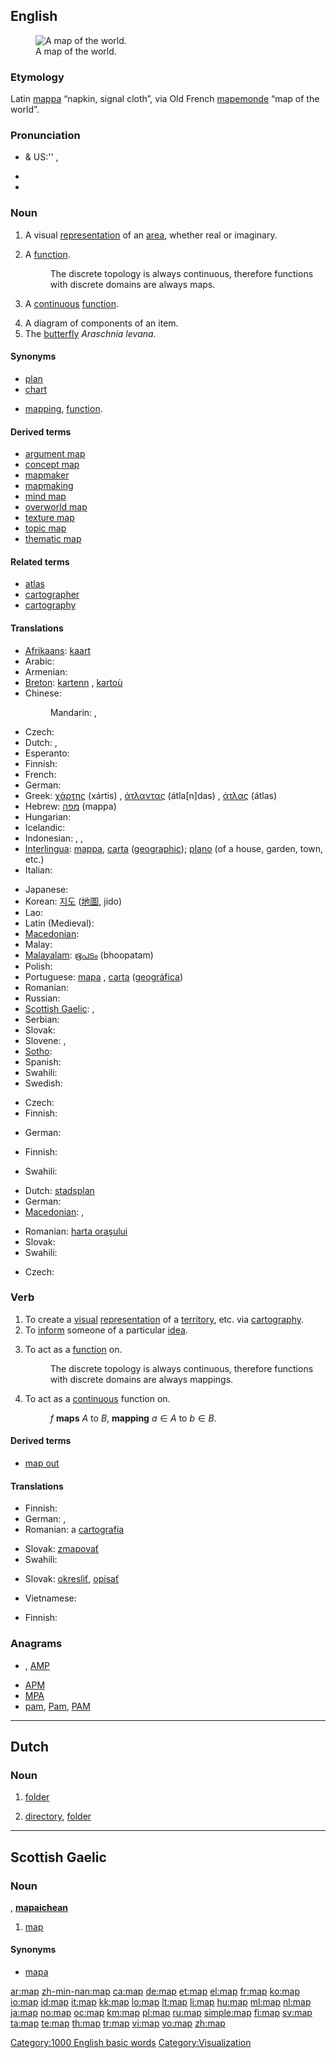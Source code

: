 ==English==
{{wikipedia|Map (disambiguation)}}
[[Image:Worldmap LandAndPolitical.jpg|thumb|right|A map of the world.]]

===Etymology===
Latin [[mappa]] “napkin, signal cloth”, via Old French [[mapemonde]] “map of the world”.

===Pronunciation===
* {{a|RP}} & US:'' {{IPA|/mæp/}}, {{SAMPA|/m{p/}}
* {{audio|en-us-map.ogg|Audio (US)}}
* {{rhymes|æp}}

===Noun===
{{en-noun}}

# A visual [[representation]] of an [[area]], whether real or imaginary.
# {{mathematics}} A [[function]].
#: The discrete topology is always continuous, therefore functions with discrete domains are always maps.
# {{topology}} A [[continuous]] [[function]].
# A diagram of components of an item.
# The [[butterfly]] ''Araschnia levana''.

====Synonyms====
* [[plan]]
* [[chart]]
* {{sense|mathematics}} [[mapping]], [[function]].

====Derived terms====
* [[argument map]]
* [[concept map]]
* [[mapmaker]]
* [[mapmaking]]
* [[mind map]]
* [[overworld map]]
* [[texture map]]
* [[topic map]]
* [[thematic map]]

====Related terms====
* [[atlas]]
* [[cartographer]]
* [[cartography]]

====Translations====
{{trans-top|visual representation of an area}}
* [[Afrikaans]]: [[kaart]]
* Arabic: {{t|ar|خريطة|f|tr=xariiTa}}
* Armenian: {{t-|hy|քարտեզ|tr=k'artez}}
* [[Breton]]: [[kartenn]] {{f}}, [[kartoù]] {{p}}
* Chinese:
*: Mandarin: {{t-|cmn|地圖|sc=Hani}},  {{t-|cmn|地图|tr=dìtú|sc=Hani}}
* Czech: {{t-|cs|mapa|f}}
* Dutch: {{t+|nl|kaart|f}}, {{t+|nl|landkaart|f}}
* Esperanto: {{t-|eo|mapo|xs=Esperanto}}
* Finnish: {{t+|fi|kartta}}
* French: {{t+|fr|carte|f}}
* German: {{t+|de|Landkarte|f}}
* Greek: [[χάρτης]] (xártis) {{m}}, [[άτλαντας]] (átla[n]das) {{m}}, [[άτλας]] (átlas) {{m}}
* Hebrew: [[מפה]] (mappa) {{f}}
* Hungarian: {{t+|hu|térkép}}
* Icelandic: {{t+|is|kort|n}}
* Indonesian: {{t+|id|peta|xs=Indonesian}}, {{t+|id|map|xs=Indonesian}}, {{t-|id|atlas|xs=Indonesian}}
* [[Interlingua]]: [[mappa]], [[carta]] ([[carta geographic|geographic]]); [[plano]] (of a house, garden, town, etc.)
* Italian: {{t+|it|mappa|f}}
{{trans-mid}}
* Japanese: {{t+|ja|地図|tr=ちず, chizu}}
* Korean: [[지도]] ([[地圖]], jido)
* Lao: {{t+|lo|ແຜນທີ່|tr=phëën-thii|sc=Laoo|xs=Lao}}
* Latin (Medieval): {{t-|la|charta|f}}
* [[Macedonian]]: {{t-|mk|карта|f|tr=kárta}}
* Malay: {{t+|ms|peta|xs=Malay}}
* [[Malayalam]]: [[ഭൂപടം]] (bhoopatam)
* Polish: {{t+|pl|mapa|f}}
* Portuguese: [[mapa]] {{m}}, [[carta]] ([[carta geográfica|geográfica]]) {{f}}
* Romanian: {{t-|ro|hartă|f}}
* Russian: {{t+|ru|карта|f|tr=kárta}}
* [[Scottish Gaelic]]: {{t-|gd|map|m|xs=Scottish Gaelic}}, {{t-|gd|mapa|m|xs=Scottish Gaelic}}
* Serbian: {{t-|sr|zemljovid}}
* Slovak: {{t-|sk|mapa|f}}
* Slovene: {{t+|sl|zemljevid|m}}, {{t+|sl|karta|f}}
* [[Sotho]]: {{t|st|mmapa|xs=Sotho}}
* Spanish: {{t+|es|mapa|m}}
* Swahili: {{t+|sw|ramani|xs=Swahili}}
* Swedish: {{t+|sv|karta|c}}
{{trans-bottom}}

{{trans-top|function}}
* Czech: {{t-|cs|zobrazení|n}}
* Finnish: {{t+|fi|kuvaus}}
{{trans-mid}}
* German: {{t+|de|Abbildung|f}}
{{trans-bottom}}

{{trans-top|continuous function}}
* Finnish: {{t+|fi|kuvaus}}
{{trans-mid}}
{{trans-bottom}}

{{trans-top|diagram of components of an item}}
* Swahili: {{t+|sw|ramani|xs=Swahili}}
{{trans-mid}}
{{trans-bottom}}

{{trans-top|city map}}
* Dutch: [[stadsplan]] {{n}}
* German: {{t+|de|Stadtplan|m}}
* [[Macedonian]]: {{t-|mk|карта|f|tr=kárta}},  {{t-|mk|план|m|tr=plan}}
{{trans-mid}}
* Romanian: [[harta oraşului]] {{f}}
* Slovak: {{t-|sk|plán|m}}
* Swahili: {{t+|sw|ramani|xs=Swahili}}
{{trans-bottom}}

{{trans-top|butterfly}}
* Czech: {{t-|cs|babočka síťkovaná|f}}
{{trans-mid}}
{{trans-bottom}}

===Verb===
{{en-verb|map|p|ed}}

# To create a [[visual]] [[representation]] of a [[territory]], etc. via [[cartography]].
# To [[inform]] someone of a particular [[idea]].
# {{mathematics|transitive}} To act as a [[function]] on.
#: The discrete topology is always continuous, therefore functions with discrete domains are always mappings.
# {{topology|transitive}} To act as a [[continuous]] function on.
#: ''f'' '''maps''' ''A'' to ''B'', '''mapping''' <math>a\in A</math> to <math>b\in B</math>.

====Derived terms====
* [[map out]]

====Translations====
{{trans-top|to create a visual representation of a territory}}
* Finnish: {{t-|fi|kartoittaa}}
* German: {{t+|de|abbilden}}, {{t-|de|kartografieren}}
* Romanian: a [[cartografia]]
{{trans-mid}}
* Slovak: [[zmapovať]]
* Swahili: {{t+|sw|ramani|xs=Swahili}}
{{trans-bottom}}

{{trans-top|to inform someone of a particular idea}}
* Slovak: [[okresliť]], [[opísať]]
{{trans-mid}}
* Vietnamese: {{t+|vi|bản đồ|xs=Vietnamese}}
{{trans-bottom}}

{{trans-top|to act as a function on}}
* Finnish: {{t+|fi|kuvata}}
{{trans-mid}}
{{trans-bottom}}

===Anagrams===
* {{alphagram|[[amp#English|amp]]}} , [[AMP#English|AMP]]
* [[APM#English|APM]]
* [[MPA#English|MPA]]
* [[pam#English|pam]], [[Pam#English|Pam]], [[PAM#English|PAM]]

[[Category:1000 English basic words]]

----

==Dutch==

===Noun===
{{nl-noun|g=f|mappen|mapje}}
# [[folder]]
# {{computing}} [[directory]], [[folder]]

----

==Scottish Gaelic==

===Noun===
{{infl|gd|noun|g=m}}, {{p}} '''[[mapaichean]]'''

# [[#English|map]] {{gloss|visual representation of an area}}

====Synonyms====
* [[mapa#Scottish Gaelic|mapa]]

[[Category:Visualization]]

[[ar:map]]
[[zh-min-nan:map]]
[[ca:map]]
[[de:map]]
[[et:map]]
[[el:map]]
[[fr:map]]
[[ko:map]]
[[io:map]]
[[id:map]]
[[it:map]]
[[kk:map]]
[[lo:map]]
[[lt:map]]
[[li:map]]
[[hu:map]]
[[ml:map]]
[[nl:map]]
[[ja:map]]
[[no:map]]
[[oc:map]]
[[km:map]]
[[pl:map]]
[[ru:map]]
[[simple:map]]
[[fi:map]]
[[sv:map]]
[[ta:map]]
[[te:map]]
[[th:map]]
[[tr:map]]
[[vi:map]]
[[vo:map]]
[[zh:map]]